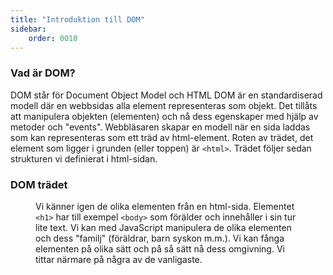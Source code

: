 ```yaml
---
title: "Introduktion till DOM" 
sidebar:
    order: 0010
---
```



### Vad är DOM?

DOM står för Document Object Model och HTML DOM är en standardiserad modell där en webbsidas alla element representeras som objekt. Det tillåts att manipulera objekten (elementen) och nå dess egenskaper med hjälp av metoder och "events". Webbläsaren skapar en modell när en sida laddas som kan representeras som ett träd av html-element. Roten av trädet, det element som ligger i grunden (eller toppen) är `<html>`. Trädet följer sedan strukturen vi definierat i html-sidan.



### DOM trädet

<Figure 
    src={domtree}
    caption="Så här kan DOM trädet representeras."
/>

Vi känner igen de olika elementen från en html-sida. Elementet `<h1>` har till exempel `<body>` som förälder och innehåller i sin tur lite text. Vi kan med JavaScript manipulera de olika elementen och dess "familj" (föräldrar, barn syskon m.m.). Vi kan fånga elementen på olika sätt och på så sätt nå dess omgivning. Vi tittar närmare på några av de vanligaste.

